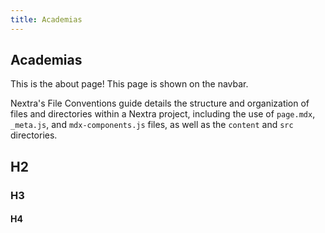 ```yaml
---
title: Academias
---
```


## Academias

This is the about page! This page is shown on the navbar.

Nextra's File Conventions guide details the structure and organization of
files and directories within a Nextra project, including the use of
`page.mdx`, `_meta.js`, and `mdx-components.js` files, as well as the
`content` and `src` directories.

## H2

### H3

#### H4
